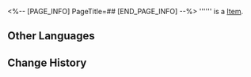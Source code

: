 <%-- [PAGE_INFO]
PageTitle=##
[END_PAGE_INFO] --%>
{{Item Infobox
|title       = 
|id          = 250579
|image       = Item .png
|type        = 
|invCategory = 
|rarity      = 3
|effect      = 
|description = 
}}
'''''' is a [[Item]].

==Other Languages==
{{Other Languages
|en   = 
|zhs  = 
|zht  = 
|ja   = 
|ko   = 
|es   = 
|fr   = 
|ru   = 
|th   = 
|vi   = 
|de   = 
|id   = 
|pt   = 
}}

==Change History==
{{Change History|2.0}}